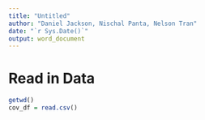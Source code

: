 ```yaml
---
title: "Untitled"
author: "Daniel Jackson, Nischal Panta, Nelson Tran"
date: "`r Sys.Date()`"
output: word_document
---
```


# Read in Data
```r
getwd()
cov_df = read.csv()

```
